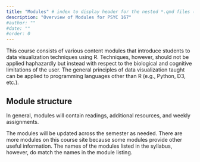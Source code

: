 ```yaml
---
title: "Modules" # index to display header for the nested *.qmd files (even if in subdirectory); displays directory name otherwise
description: "Overview of Modules for PSYC 167"
#author: ""
#date: ""
#order: 0 
---
```


This course consists of various content modules that introduce students to data visualization techniques using R. Techniques, however, should not be applied haphazardly but instead with respect to the biological and cognitive limitations of the user. The general principles of data visualization taught can be applied to programming languages other than R (e.g., Python, D3, etc.).

## Module structure

In general, modules will contain readings, additional resources, and weekly assignments.

The modules will be updated across the semester as needed. There are more modules on this course site because some modules provide other useful information. The names of the modules listed in the syllabus, however, do match the names in the module listing.  


